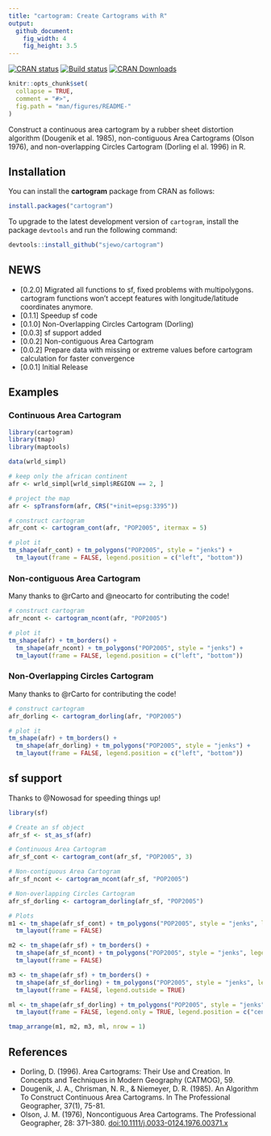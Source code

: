 ```yaml
---
title: "cartogram: Create Cartograms with R"
output:
  github_document:
    fig_width: 4
    fig_height: 3.5
---
```


[![CRAN status](http://www.r-pkg.org/badges/version/cartogram)](https://cran.r-project.org/package=cartogram)
[![Build status](https://github.com/sjewo/cartogram/workflows/R-CMD-check/badge.svg)](https://github.com/sjewo/cartogram/actions?workflow=R-CMD-check)
[![CRAN Downloads](http://cranlogs.r-pkg.org/badges/cartogram)](https://cran.r-project.org/package=cartogram)

```r
knitr::opts_chunk$set(
  collapse = TRUE,
  comment = "#>",
  fig.path = "man/figures/README-"
)
```

Construct a continuous area cartogram by a rubber sheet distortion algorithm (Dougenik et al. 1985), non-contiguous Area Cartograms (Olson 1976), and non-overlapping Circles Cartogram (Dorling el al. 1996) in R.

## Installation

You can install the **cartogram** package from CRAN as follows:

```r
install.packages("cartogram")
```

To upgrade to the latest development version of `cartogram`, install the package `devtools` and run the following command:

```r
devtools::install_github("sjewo/cartogram")
```

## NEWS
* [0.2.0] Migrated all functions to sf, fixed problems with multipolygons.
          cartogram functions won't accept features with longitude/latitude coordinates anymore.
* [0.1.1] Speedup sf code 
* [0.1.0] Non-Overlapping Circles Cartogram (Dorling)
* [0.0.3] sf support added
* [0.0.2] Non-contiguous Area Cartogram
* [0.0.2] Prepare data with missing or extreme values before cartogram calculation for faster convergence
* [0.0.1] Initial Release

## Examples

### Continuous Area Cartogram

```r
library(cartogram)
library(tmap)
library(maptools)

data(wrld_simpl)

# keep only the african continent
afr <- wrld_simpl[wrld_simpl$REGION == 2, ]

# project the map
afr <- spTransform(afr, CRS("+init=epsg:3395"))

# construct cartogram
afr_cont <- cartogram_cont(afr, "POP2005", itermax = 5)

# plot it
tm_shape(afr_cont) + tm_polygons("POP2005", style = "jenks") +
  tm_layout(frame = FALSE, legend.position = c("left", "bottom"))
```

### Non-contiguous Area Cartogram

Many thanks to @rCarto and @neocarto for contributing the code!

```r
# construct cartogram
afr_ncont <- cartogram_ncont(afr, "POP2005")

# plot it
tm_shape(afr) + tm_borders() +
  tm_shape(afr_ncont) + tm_polygons("POP2005", style = "jenks") +
  tm_layout(frame = FALSE, legend.position = c("left", "bottom"))
```

### Non-Overlapping Circles Cartogram

Many thanks to @rCarto for contributing the code!

```r
# construct cartogram
afr_dorling <- cartogram_dorling(afr, "POP2005")

# plot it
tm_shape(afr) + tm_borders() +
  tm_shape(afr_dorling) + tm_polygons("POP2005", style = "jenks") +
  tm_layout(frame = FALSE, legend.position = c("left", "bottom"))
```

## sf support

Thanks to @Nowosad for speeding things up!

```r
library(sf)

# Create an sf object
afr_sf <- st_as_sf(afr)

# Continuous Area Cartogram
afr_sf_cont <- cartogram_cont(afr_sf, "POP2005", 3)

# Non-contiguous Area Cartogram
afr_sf_ncont <- cartogram_ncont(afr_sf, "POP2005")

# Non-overlapping Circles Cartogram
afr_sf_dorling <- cartogram_dorling(afr_sf, "POP2005")

# Plots
m1 <- tm_shape(afr_sf_cont) + tm_polygons("POP2005", style = "jenks", legend.show = FALSE) +
  tm_layout(frame = FALSE)

m2 <- tm_shape(afr_sf) + tm_borders() + 
  tm_shape(afr_sf_ncont) + tm_polygons("POP2005", style = "jenks", legend.show = FALSE) +
  tm_layout(frame = FALSE)

m3 <- tm_shape(afr_sf) + tm_borders() + 
  tm_shape(afr_sf_dorling) + tm_polygons("POP2005", style = "jenks", legend.show = FALSE) +
  tm_layout(frame = FALSE, legend.outside = TRUE)

ml <- tm_shape(afr_sf_dorling) + tm_polygons("POP2005", style = "jenks") +
  tm_layout(frame = FALSE, legend.only = TRUE, legend.position = c("center", "center"))

tmap_arrange(m1, m2, m3, ml, nrow = 1)
```

## References

* Dorling, D. (1996). Area Cartograms: Their Use and Creation. In Concepts and Techniques in Modern Geography (CATMOG), 59.
* Dougenik, J. A., Chrisman, N. R., & Niemeyer, D. R. (1985). An Algorithm To Construct Continuous Area Cartograms. In The Professional Geographer, 37(1), 75-81.
* Olson, J. M. (1976), Noncontiguous Area Cartograms. The Professional Geographer, 28: 371–380. [doi:10.1111/j.0033-0124.1976.00371.x](https://doi.org/10.1111/j.0033-0124.1976.00371.x)
